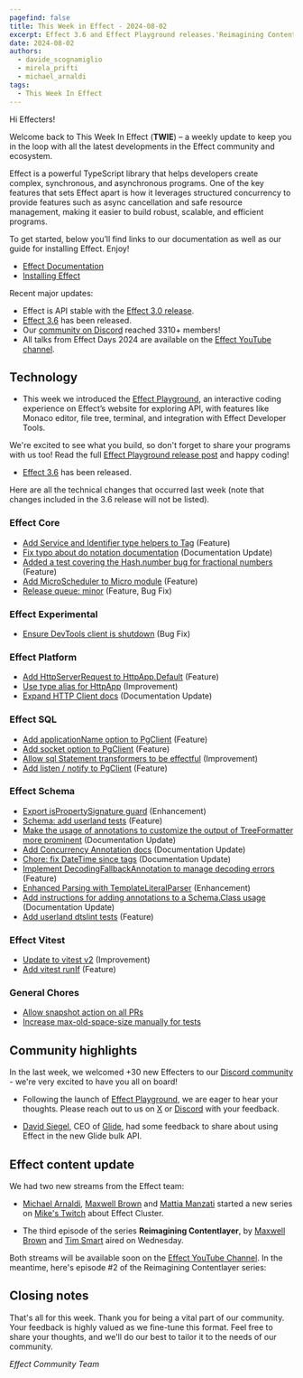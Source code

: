 ```yaml
---
pagefind: false
title: This Week in Effect - 2024-08-02
excerpt: Effect 3.6 and Effect Playground releases.'Reimagining Contentlayer' ep. 3 by Maxwell Brown and Tim Smart. 'Effect Cluster' ep.1 by Michael Arnaldi, Maxwell Brown and Mattia Manzati.
date: 2024-08-02
authors:
  - davide_scognamiglio
  - mirela_prifti
  - michael_arnaldi
tags:
  - This Week In Effect
---
```



Hi Effecters!

Welcome back to This Week In Effect (**TWIE**) – a weekly update to keep you in the loop with all the latest developments in the Effect community and ecosystem.

Effect is a powerful TypeScript library that helps developers create complex, synchronous, and asynchronous programs. One of the key features that sets Effect apart is how it leverages structured concurrency to provide features such as async cancellation and safe resource management, making it easier to build robust, scalable, and efficient programs.

To get started, below you’ll find links to our documentation as well as our guide for installing Effect. Enjoy!

- [Effect Documentation](/docs/getting-started/introduction/)
- [Installing Effect](/docs/getting-started/installation/)

Recent major updates:

- Effect is API stable with the [Effect 3.0 release](https://effect.website/blog/effect-3.0).
- [Effect 3.6](https://effect.website/blog/effect-3.6) has been released.
- Our [community on Discord](https://discord.gg/effect-ts) reached 3310+ members!
- All talks from Effect Days 2024 are available on the [Effect YouTube channel](https://www.youtube.com/@effect-ts).

## Technology

- This week we introduced the [Effect Playground](https://effect.website/play), an interactive coding experience on Effect’s website for exploring API, with features like Monaco editor, file tree, terminal, and integration with Effect Developer Tools.

  <Tweet id="1817965072821665897" />

We're excited to see what you build, so don't forget to share your programs with us too! Read the full [Effect Playground release post](https://effect.website/blog/playground-release) and happy coding!

<YouTube
  id="https://www.youtube.com/embed/zrMY9r9CRoc?si=UzeFoqTLv0Bx4441"
  title="Introducing the Effect Playground"
/>

- [Effect 3.6](https://effect.website/blog/effect-3.6) has been released.

  <Tweet id="1818237695987957965" />

Here are all the technical changes that occurred last week (note that changes included in the 3.6 release will not be listed).

### Effect Core

- [Add Service and Identifier type helpers to Tag](https://github.com/Effect-TS/effect/pull/3362) (Feature)
- [Fix typo about do notation documentation](https://github.com/Effect-TS/effect/pull/3372) (Documentation Update)
- [Added a test covering the Hash.number bug for fractional numbers](https://github.com/Effect-TS/effect/pull/3373) (Feature)
- [Add MicroScheduler to Micro module](https://github.com/Effect-TS/effect/pull/3377) (Feature)
- [Release queue: minor](https://github.com/Effect-TS/effect/pull/3248) (Feature, Bug Fix)

### Effect Experimental

- [Ensure DevTools client is shutdown](https://github.com/Effect-TS/effect/pull/3394) (Bug Fix)

### Effect Platform

- [Add HttpServerRequest to HttpApp.Default](https://github.com/Effect-TS/effect/pull/3384) (Feature)
- [Use type alias for HttpApp](https://github.com/Effect-TS/effect/pull/3386) (Improvement)
- [Expand HTTP Client docs](https://github.com/Effect-TS/effect/pull/3396) (Documentation Update)

### Effect SQL

- [Add applicationName option to PgClient](https://github.com/Effect-TS/effect/pull/3364) (Feature)
- [Add socket option to PgClient](https://github.com/Effect-TS/effect/pull/3365) (Feature)
- [Allow sql Statement transformers to be effectful](https://github.com/Effect-TS/effect/pull/3387) (Improvement)
- [Add listen / notify to PgClient](https://github.com/Effect-TS/effect/pull/3398) (Feature)

### Effect Schema

- [Export isPropertySignature guard](https://github.com/Effect-TS/effect/pull/3363) (Enhancement)
- [Schema: add userland tests](https://github.com/Effect-TS/effect/pull/3370) (Feature)
- [Make the usage of annotations to customize the output of TreeFormatter more prominent](https://github.com/Effect-TS/effect/pull/3374) (Documentation Update)
- [Add Concurrency Annotation docs](https://github.com/Effect-TS/effect/pull/3381) (Documentation Update)
- [Chore: fix DateTime since tags](https://github.com/Effect-TS/effect/pull/3388) (Documentation Update)
- [Implement DecodingFallbackAnnotation to manage decoding errors](https://github.com/Effect-TS/effect/pull/3346) (Feature)
- [Enhanced Parsing with TemplateLiteralParser](https://github.com/Effect-TS/effect/pull/3347) (Enhancement)
- [Add instructions for adding annotations to a Schema.Class usage](https://github.com/Effect-TS/effect/pull/3395) (Documentation Update)
- [Add userland dtslint tests](https://github.com/Effect-TS/effect/pull/3400) (Feature)

### Effect Vitest

- [Update to vitest v2](https://github.com/Effect-TS/effect/pull/3367) (Improvement)
- [Add vitest runIf](https://github.com/Effect-TS/effect/pull/3376) (Feature)

### General Chores

- [Allow snapshot action on all PRs](https://github.com/Effect-TS/effect/pull/3369)
- [Increase max-old-space-size manually for tests](https://github.com/Effect-TS/effect/pull/3371)

## Community highlights

In the last week, we welcomed +30 new Effecters to our [Discord community](https://discord.gg/effect-ts) - we're very excited to have you all on board!

- Following the launch of [Effect Playground](https://effect.website/play), we are eager to hear your thoughts. Please reach out to us on [X](https://x.com/EffectTS_) or [Discord](https://discord.gg/effect-ts) with your feedback.

  <Tweet id="1818065230532067432" />

- [David Siegel](https://x.com/dvdsgl), CEO of [Glide](https://www.glideapps.com/), had some feedback to share about using Effect in the new Glide bulk API.

  <Tweet id="1817397810880479315" />

## Effect content update

We had two new streams from the Effect team:

- [Michael Arnaldi](https://x.com/MichaelArnaldi), [Maxwell Brown](https://x.com/imax153) and [Mattia Manzati](https://x.com/MattiaManzati) started a new series on [Mike's Twitch](https://www.twitch.tv/mikearnaldi/video/2206072150) about Effect Cluster.

  <Tweet id="1817923000382980562" />

- The third episode of the series **Reimagining Contentlayer**, by [Maxwell Brown](https://x.com/imax153) and [Tim Smart](https://x.com/tim_smart) aired on Wednesday.

  <Tweet id="1818772336537161908" />

Both streams will be available soon on the [Effect YouTube Channel](https://www.youtube.com/@effect-ts). In the meantime, here's episode #2 of the Reimagining Contentlayer series:

<YouTube
  id="https://www.youtube.com/embed/XqvvQ43b208?si=NrvY_rXA_DPZShUO"
  title="Reimagining ContentLayer with Effect (Part 2)"
/>

## Closing notes

That's all for this week. Thank you for being a vital part of our community. Your feedback is highly valued as we fine-tune this format. Feel free to share your thoughts, and we'll do our best to tailor it to the needs of our community.

_Effect Community Team_
